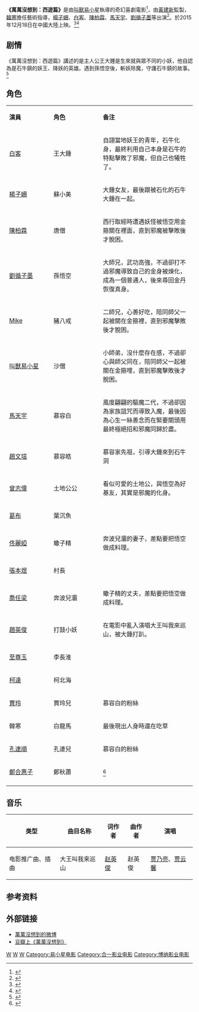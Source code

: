 {{noteTA
|G1=Movie
}}
{{Infobox Film
| name             = 萬萬沒想到：西遊篇
| original_name    = {{lang|en|Surprise}}
| image            = 萬萬沒想到.jpg
| caption          = 
| director         = [[叫獸易小星|叫獸易小星]]
| producer         = 
| story            = 
| writer           = 叫獸易小星
| starring         =[[楊子姍|楊子姍]]<br/> [[白客|白客]]<br />[[馬天宇|馬天宇]]<br />[[陳柏霖|陳柏霖]]<br />[[劉循子墨|劉循子墨]]
| music            = [[高梨康治|高梨康治]]<ref>{{cite news|author= |url=https://kknews.cc/entertainment/r9kpjr.html|title= 燃爆！高梨康治加盟電影《萬萬沒想到》 《火影》後再獻大師配樂 |newspaper=每日頭條 |date=2015-12-03 |language=zh-hant |location=}}</ref>
| cinematography   = 
| editing          = 
| studio           = 萬合天宜、合一影業、三次元影視、亭東影業、果麥文化、博納影業
| distributor      = 
| released        = {{flagicon|CHN}} 2015年12月18日
| runtime          = 95分鐘
| country          = {{CHN}}
| language         = [[普通话|普通话]]
| budget           = 
| gross            = 3.22亿人民币<ref>{{Cite web|title=艺恩-数据智能服务商_影片详情|url=https://www.endata.com.cn/BoxOffice/MovieStock/movieShow.html?id=631343|accessdate=2021-03-19|work=www.endata.com.cn}}</ref>
| preceded_by      = 
| followed_by      =
| website          = 
}}
'''《萬萬沒想到：西遊篇》'''是由[[叫獸易小星|叫獸易小星]]執導的奇幻喜劇電影<ref>{{cite news |title=《万万没想到》凤凰公映礼 叫兽：这绝不是网剧加长版-中国网浪潮新闻 |url=http://zjnews.china.com.cn/ent/2015-12-08/35905.html |accessdate=2021-12-22 |work=中国网 |archive-date=2021-12-22 |archive-url=https://web.archive.org/web/20211222072600/http://zjnews.china.com.cn/ent/2015-12-08/35905.html |dead-url=no }}</ref>，由[[黃建新|黃建新]]監製，[[韓寒|韓寒]]擔任藝術指導，[[楊子姍|楊子姍]]、[[白客|白客]]、[[陳柏霖|陳柏霖]]、[[馬天宇|馬天宇]]、[[劉循子墨|劉循子墨]]等出演<ref>{{cite news |title=曾志伟佟丽娅赵文瑄贾玲加盟《万万没想到：西游篇》- 娱乐 - 国际在线 |url=http://news.cri.cn/gb/27224/2015/09/19/1042s5108400.htm |accessdate=2021-12-22 |work=国际在线 |archive-date=2021-12-22 |archive-url=https://web.archive.org/web/20211222071123/http://news.cri.cn/gb/27224/2015/09/19/1042s5108400.htm |dead-url=no }}</ref>。於2015年12月18日在中國大陸上映。<ref>{{cite news |author= |url=http://ent.ifeng.com/a/20150911/42490198_0.shtml |title=《萬萬没想到》定檔12.18 |newspaper=鳳凰娛樂 |date=2015-09-11 |language=zh-hans |location= |accessdate=2017-01-09 |archive-date=2019-08-21 |archive-url=https://web.archive.org/web/20190821185247/http://ent.ifeng.com/a/20150911/42490198_0.shtml |dead-url=no }}</ref><ref>{{cite news |title=《万万没想到:西游篇》陈柏霖率徒抢王大锤饭碗--文旅·体育--人民网 |url=http://ent.people.com.cn/n/2015/1015/c1012-27701829.html |accessdate=2021-12-22 |work=人民网 |archive-date=2021-12-22 |archive-url=https://web.archive.org/web/20211222071228/http://ent.people.com.cn/n/2015/1015/c1012-27701829.html |dead-url=no }}</ref>

== 剧情 ==
《萬萬沒想到：西遊篇》講述的是主人公王大錘是生來就與眾不同的小妖，他自認為是石牛鎮的妖王、降妖的英雄。遇到孫悟空後，斬妖除魔，守護石牛鎮的故事。<ref>{{cite news |title=《万万没想到：西游篇》曝"舌尖上的唐僧"预告--文旅·体育--人民网 |url=http://ent.people.com.cn/n/2015/1120/c1012-27838529.html |accessdate=2021-12-22 |work=人民网 |archive-date=2021-12-22 |archive-url=https://web.archive.org/web/20211222071251/http://ent.people.com.cn/n/2015/1120/c1012-27838529.html |dead-url=no }}</ref>

== 角色 ==
{|class="wikitable" width="57%"
|- style="background:cornflowerblue; color:white" align=center
|style="width:2%"|'''演員'''||style="width:3%"|'''角色'''||style="width:6%"|'''备注'''
|-
| [[白客|白客]] || 王大錘 || 自詡當地妖王的青年，石牛化身，最終利用自己本身是石牛的特點擊敗了邪魔，但自己也犧牲了。
|-
| [[楊子姍|楊子姍]] || 蘇小美 || 大錘女友，最後跟被石化的石牛大錘在一起。
|-
| [[陳柏霖|陳柏霖]] || 唐僧  ||西行取經時遭遇妖怪被悟空用金箍關在裡面，直到邪魔被擊敗後才脫困。
|-
| [[劉循子墨|劉循子墨]] || 孫悟空 ||大師兄，武功高強，不過卻打不過邪魔導致自己的金身被煉化，成為一個普通人，後來尋回金丹恢復真身。 
|-
| [[Mike_D._Angelo|Mike]] || 豬八戒 || 二師兄，心善好吃，陪同師父一起被關在金箍裡，直到邪魔擊敗後才脫困。
|-
| [[叫獸易小星|叫獸易小星]] || 沙僧 || 小師弟，沒什麼存在感，不過卻心與師父同在，陪同師父一起被關在金箍哩，直到邪魔擊敗後才脫困。
|-
| [[馬天宇|馬天宇]] || 慕容白 || 風度翩翩的驅魔二代，不過卻因為家族詛咒而導致入魔，最後因為心生一絲善念而在緊要關頭用最終極絕招和邪魔同歸於盡。
|-
| [[趙文瑄|趙文瑄]] || 慕容皓 || 慕容家先祖，引導大錘來到石牛洞
|-
| [[曾志偉|曾志偉]] || 土地公公 || 看似可愛的土地公，與悟空為好基友，其實是邪魔的化身。
|-
| [[葛布|葛布]] || 葉沉魚 || 
|-
| [[佟麗婭|佟麗婭]] || 蠍子精 || 奔波兒灞的妻子，差點要把悟空做成料理。
|-
| [[張本煜|張本煜]] || 村長 ||
|-
| [[喬任梁|喬任梁]] || 奔波兒灞 ||蠍子精的丈夫，差點要把悟空做成料理。
|-
| [[趙英俊|趙英俊]] || 打鼓小妖 ||在電影中亂入演唱大王叫我來巡山，被大錘打趴。
|-
| [[至尊玉|至尊玉]] || 李長淮 ||
|-
| [[柯達_(演員)|柯達]] || 柯北海 ||
|-
| [[賈玲|賈玲]] || 賈玲兒 ||慕容白的粉絲
|-
| 韓寒 || 白龍馬 ||最後現出人身時還在吃草
|-
| [[孔連順|孔連順]] || 孔連兒 ||慕容白的粉絲
|-
| [[鄭合惠子|鄭合惠子]] || 鄭秋蕭 ||<ref>{{cite news |author= |url=http://movie.mtime.com/222673/fullcredits.html |title=《萬萬沒想到：西遊篇》演員列表 |newspaper=時光網 |language=zh-hans |location= |access-date=2017-01-09 |archive-url=https://web.archive.org/web/20170331231323/http://movie.mtime.com/222673/fullcredits.html |archive-date=2017-03-31 |dead-url=yes }}</ref>
|-
|}

== 音乐 ==
{| class="wikitable"
|-
! 类型 !! 曲目名称 !! 词作者 !! 曲作者 !! 演唱
|-
| 电影推广曲、插曲 || 大王叫我来巡山 || [[赵英俊|赵英俊]] || 赵英俊 || [[贾乃亮|贾乃亮]]、[[贾云馨|贾云馨]]
|}

== 参考资料 ==
{{reflist}}

== 外部链接 ==
* [http://tw.weibo.com/wwmeixiangdao 萬萬沒想到的微博] {{Wayback|url=http://tw.weibo.com/wwmeixiangdao |date=20191130203631 }}
* [https://movie.douban.com/subject/26320029/ 豆瓣上《萬萬沒想到》] {{Wayback|url=https://movie.douban.com/subject/26320029/ |date=20190825101946 }}
{{西遊記}}

[[Category:中国喜剧片|W]]
[[Category:2015年中国电影作品|W]]
[[Category:西遊記題材電影|W]]
[[Category:易小星电影|Category:易小星电影]]
[[Category:合一影业电影|Category:合一影业电影]]
[[Category:博纳影业电影|Category:博纳影业电影]]